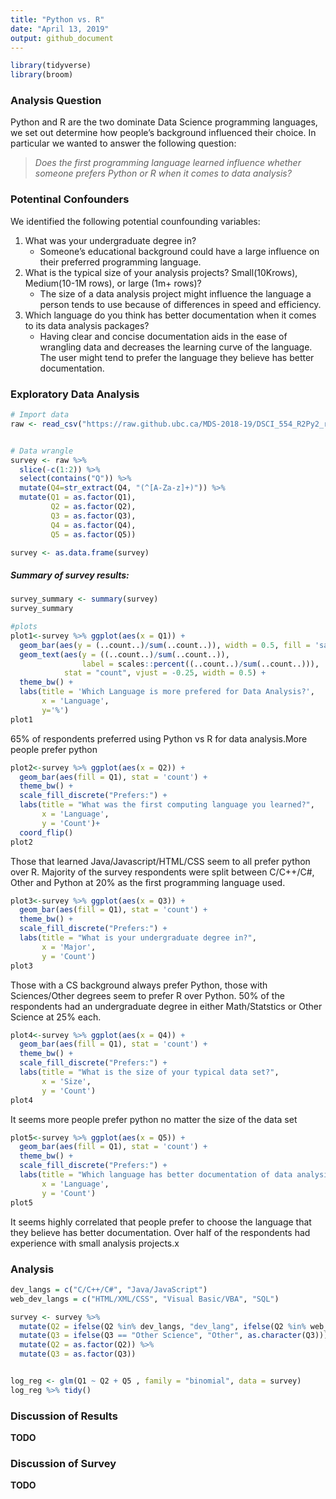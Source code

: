 ```yaml
---
title: "Python vs. R"
date: "April 13, 2019"
output: github_document
---  
```


```r
library(tidyverse)
library(broom)
```

### Analysis Question  

Python and R are the two dominate Data Science programming languages, we set out determine how people's background influenced their choice. In particular we wanted to answer the following question:  

> _Does the first programming language learned influence whether someone prefers Python or R when it comes to data analysis?_  

### Potentinal Confounders  

We identified the following potential counfounding variables:  

1. What was your undergraduate degree in?  
    - Someone's educational background could have a large influence on their preferred programming language. 
2. What is the typical size of your analysis projects? Small(10Krows), Medium(10-1M rows), or large (1m+ rows)?  
    - The size of a data analysis project might influence the language a person tends to use because of differences in speed and efficiency.
3. Which language do you think has better documentation when it comes to its data analysis packages?  
    - Having clear and concise documentation aids in the ease of wrangling data and decreases the learning curve of the language. The user might tend to prefer the language they believe has better documentation.  
    
### Exploratory Data Analysis  

```r
# Import data
raw <- read_csv("https://raw.github.ubc.ca/MDS-2018-19/DSCI_554_R2Py2_results/master/DSCI_554_R2Py2.csv?token=AAAGaBhZe0kKbU2TUsf0Zd5rY6KxyKDuks5cuz3vwA%3D%3D")


# Data wrangle 
survey <- raw %>% 
  slice(-c(1:2)) %>% 
  select(contains("Q")) %>% 
  mutate(Q4=str_extract(Q4, "(^[A-Za-z]+)")) %>% 
  mutate(Q1 = as.factor(Q1),
         Q2 = as.factor(Q2),
         Q3 = as.factor(Q3),
         Q4 = as.factor(Q4),
         Q5 = as.factor(Q5))

survey <- as.data.frame(survey)
```  

##### Summary of survey results:  

```r
survey_summary <- summary(survey)
survey_summary
```  


```r
#plots
plot1<-survey %>% ggplot(aes(x = Q1)) +
  geom_bar(aes(y = (..count..)/sum(..count..)), width = 0.5, fill = 'salmon') +
  geom_text(aes(y = ((..count..)/sum(..count..)),
                label = scales::percent((..count..)/sum(..count..))),
            stat = "count", vjust = -0.25, width = 0.5) +
  theme_bw() +
  labs(title = 'Which Language is more prefered for Data Analysis?',
       x = 'Language',
       y='%') 
plot1
```  

65% of respondents preferred using Python vs R for data analysis.More people prefer python  

```r
plot2<-survey %>% ggplot(aes(x = Q2)) +
  geom_bar(aes(fill = Q1), stat = 'count') +
  theme_bw() +
  scale_fill_discrete("Prefers:") +
  labs(title = "What was the first computing language you learned?",
       x = 'Language',
       y = 'Count')+
  coord_flip()
plot2
```

Those that learned Java/Javascript/HTML/CSS seem to all prefer python over R. Majority of the survey respondents were split between C/C++/C#, Other and Python at 20% as the first programming language used.

```r
plot3<-survey %>% ggplot(aes(x = Q3)) +
  geom_bar(aes(fill = Q1), stat = 'count') +
  theme_bw() +
  scale_fill_discrete("Prefers:") +
  labs(title = "What is your undergraduate degree in?",
       x = 'Major',
       y = 'Count')
plot3
```  

Those with a CS background always prefer Python, those with Sciences/Other degrees seem to prefer R over Python. 50% of the respondents had an undergraduate degree in either Math/Statstics or Other Science at 25% each.

```r
plot4<-survey %>% ggplot(aes(x = Q4)) +
  geom_bar(aes(fill = Q1), stat = 'count') +
  theme_bw() +
  scale_fill_discrete("Prefers:") +
  labs(title = "What is the size of your typical data set?",
       x = 'Size',
       y = 'Count')
plot4
```  

It seems more people prefer python no matter the size of the data set

```r
plot5<-survey %>% ggplot(aes(x = Q5)) +
  geom_bar(aes(fill = Q1), stat = 'count') +
  theme_bw() +
  scale_fill_discrete("Prefers:") +
  labs(title = "Which language has better documentation of data analysis packages??",
       x = 'Language',
       y = 'Count')
plot5
```

It seems highly correlated that people prefer to choose the language that they believe has better documentation. Over half of the respondents had experience with small analysis projects.x 

### Analysis  

```r

dev_langs = c("C/C++/C#", "Java/JavaScript")
web_dev_langs = c("HTML/XML/CSS", "Visual Basic/VBA", "SQL")

survey <- survey %>% 
  mutate(Q2 = ifelse(Q2 %in% dev_langs, "dev_lang", ifelse(Q2 %in% web_dev_langs, "web_dev_lang", as.character(Q2)))) %>% 
  mutate(Q3 = ifelse(Q3 == "Other Science", "Other", as.character(Q3))) %>% 
  mutate(Q2 = as.factor(Q2)) %>% 
  mutate(Q3 = as.factor(Q3))


log_reg <- glm(Q1 ~ Q2 + Q5 , family = "binomial", data = survey)
log_reg %>% tidy()
```  

### Discussion of Results  
**TODO**  

### Discussion of Survey  
**TODO**

